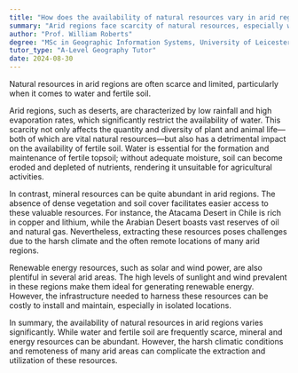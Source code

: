 ```yaml
---
title: "How does the availability of natural resources vary in arid regions?"
summary: "Arid regions face scarcity of natural resources, especially water and fertile soil, which are crucial for sustaining life and agriculture."
author: "Prof. William Roberts"
degree: "MSc in Geographic Information Systems, University of Leicester"
tutor_type: "A-Level Geography Tutor"
date: 2024-08-30
---
```


Natural resources in arid regions are often scarce and limited, particularly when it comes to water and fertile soil.

Arid regions, such as deserts, are characterized by low rainfall and high evaporation rates, which significantly restrict the availability of water. This scarcity not only affects the quantity and diversity of plant and animal life—both of which are vital natural resources—but also has a detrimental impact on the availability of fertile soil. Water is essential for the formation and maintenance of fertile topsoil; without adequate moisture, soil can become eroded and depleted of nutrients, rendering it unsuitable for agricultural activities.

In contrast, mineral resources can be quite abundant in arid regions. The absence of dense vegetation and soil cover facilitates easier access to these valuable resources. For instance, the Atacama Desert in Chile is rich in copper and lithium, while the Arabian Desert boasts vast reserves of oil and natural gas. Nevertheless, extracting these resources poses challenges due to the harsh climate and the often remote locations of many arid regions.

Renewable energy resources, such as solar and wind power, are also plentiful in several arid areas. The high levels of sunlight and wind prevalent in these regions make them ideal for generating renewable energy. However, the infrastructure needed to harness these resources can be costly to install and maintain, especially in isolated locations.

In summary, the availability of natural resources in arid regions varies significantly. While water and fertile soil are frequently scarce, mineral and energy resources can be abundant. However, the harsh climatic conditions and remoteness of many arid areas can complicate the extraction and utilization of these resources.
    